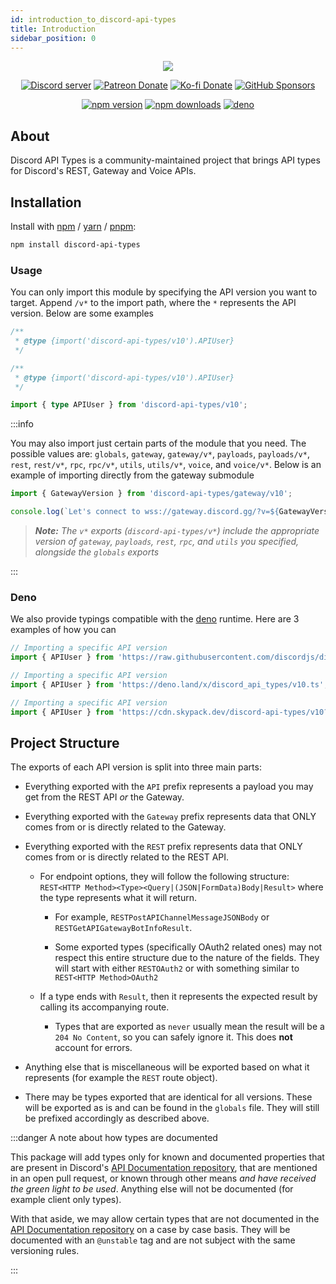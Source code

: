 ```yaml
---
id: introduction_to_discord-api-types
title: Introduction
sidebar_position: 0
---
```



<div align="center">

<img src="/svgs/logo_long_blurple.svg" className="markdown__logo" />

[![Discord server](https://img.shields.io/discord/222078108977594368?color=5865F2&logo=discord&logoColor=white)](https://discord-api-types.dev/discord)
[![Patreon Donate](https://img.shields.io/badge/patreon-donate-brightgreen.svg?label=Donate%20with%20Patreon&logo=patreon&colorB=F96854&link=https://www.patreon.com/vladfrangu)](https://www.patreon.com/vladfrangu)
[![Ko-fi Donate](https://img.shields.io/badge/kofi-donate-brightgreen.svg?label=Donate%20with%20Ko-fi&logo=ko-fi&colorB=F16061&link=https://ko-fi.com/wolfgalvlad&logoColor=FFFFFF)](https://ko-fi.com/wolfgalvlad)
[![GitHub Sponsors](https://img.shields.io/badge/patreon-donate-brightgreen.svg?label=Sponsor%20through%20GitHub&logo=github&colorB=F96854&link=https://github.com/sponsors/vladfrangu)](https://github.com/sponsors/vladfrangu)

[![npm version](https://img.shields.io/npm/v/discord-api-types?color=crimson&label=NPM%20Version&logo=npm)](https://www.npmjs.com/package/discord-api-types)
[![npm downloads](https://img.shields.io/npm/dt/discord-api-types.svg?label=NPM%20Downloads&logo=npm)](https://www.npmjs.com/package/discord-api-types)
[![deno](https://img.shields.io/npm/v/discord-api-types?color=blue&label=deno&logo=deno)](https://deno.land/x/discord_api_types)

</div>

## About

Discord API Types is a community-maintained project that brings API types for Discord's REST, Gateway and Voice APIs.

## Installation

Install with [npm](https://www.npmjs.com/) / [yarn](https://yarnpkg.com) / [pnpm](https://pnpm.js.org/):

```bash npm2yarn2pnpm
npm install discord-api-types
```

### Usage

You can only import this module by specifying the API version you want to target. Append `/v*` to the import path, where
the `*` represents the API version. Below are some examples

<Tabs groupId="ts2esm2cjs">
<TabItem value="javascript" label="JavaScript">

```javascript
/**
 * @type {import('discord-api-types/v10').APIUser}
 */
```

</TabItem>

<TabItem value="esm" label="ESM">

```javascript
/**
 * @type {import('discord-api-types/v10').APIUser}
 */
```

</TabItem>

<TabItem value="typescript" label="TypeScript">

```typescript
import { type APIUser } from 'discord-api-types/v10';
```

</TabItem>

</Tabs>

:::info

You may also import just certain parts of the module that you need. The possible values are: `globals`, `gateway`,
`gateway/v*`, `payloads`, `payloads/v*`, `rest`, `rest/v*`, `rpc`, `rpc/v*`, `utils`, `utils/v*`, `voice`, and
`voice/v*`. Below is an example of importing directly from the gateway submodule

```typescript ts2esm2cjs
import { GatewayVersion } from 'discord-api-types/gateway/v10';

console.log(`Let's connect to wss://gateway.discord.gg/?v=${GatewayVersion}`);
```

> _**Note:** The `v*` exports (`discord-api-types/v*`) include the appropriate version of `gateway`, `payloads`, `rest`,
> `rpc`, and `utils` you specified, alongside the `globals` exports_

:::

### Deno

We also provide typings compatible with the [deno](https://deno.land/) runtime. Here are 3 examples of how you can

<Tabs>
<TabItem value="github" label="From GitHub">

```typescript
// Importing a specific API version
import { APIUser } from 'https://raw.githubusercontent.com/discordjs/discord-api-types/main/deno/v10.ts';
```

</TabItem>

<TabItem value="deno" label="From deno.land/x" default>

```typescript
// Importing a specific API version
import { APIUser } from 'https://deno.land/x/discord_api_types/v10.ts';
```

</TabItem>

<TabItem value="skypack" label="From skypack.dev">

```typescript
// Importing a specific API version
import { APIUser } from 'https://cdn.skypack.dev/discord-api-types/v10?dts';
```

</TabItem>

</Tabs>

## Project Structure

The exports of each API version is split into three main parts:

- Everything exported with the `API` prefix represents a payload you may get from the REST API _or_ the Gateway.

- Everything exported with the `Gateway` prefix represents data that ONLY comes from or is directly related to the
  Gateway.

- Everything exported with the `REST` prefix represents data that ONLY comes from or is directly related to the REST
  API.

  - For endpoint options, they will follow the following structure:
    `REST<HTTP Method><Type><Query|(JSON|FormData)Body|Result>` where the type represents what it will return.

    - For example, `RESTPostAPIChannelMessageJSONBody` or `RESTGetAPIGatewayBotInfoResult`.

    - Some exported types (specifically OAuth2 related ones) may not respect this entire structure due to the nature of
      the fields. They will start with either `RESTOAuth2` or with something similar to `REST<HTTP Method>OAuth2`

  - If a type ends with `Result`, then it represents the expected result by calling its accompanying route.

    - Types that are exported as `never` usually mean the result will be a `204 No Content`, so you can safely ignore
      it. This does **not** account for errors.

- Anything else that is miscellaneous will be exported based on what it represents (for example the `REST` route
  object).

- There may be types exported that are identical for all versions. These will be exported as is and can be found in the
  `globals` file. They will still be prefixed accordingly as described above.

:::danger A note about how types are documented

This package will add types only for known and documented properties that are present in Discord's
[API Documentation repository](https://github.com/discord/discord-api-docs), that are mentioned in an open pull request,
or known through other means _and have received the green light to be used_. Anything else will not be documented (for
example client only types).

With that aside, we may allow certain types that are not documented in the
[API Documentation repository](https://github.com/discord/discord-api-docs) on a case by case basis. They will be
documented with an `@unstable` tag and are not subject with the same versioning rules.

:::
